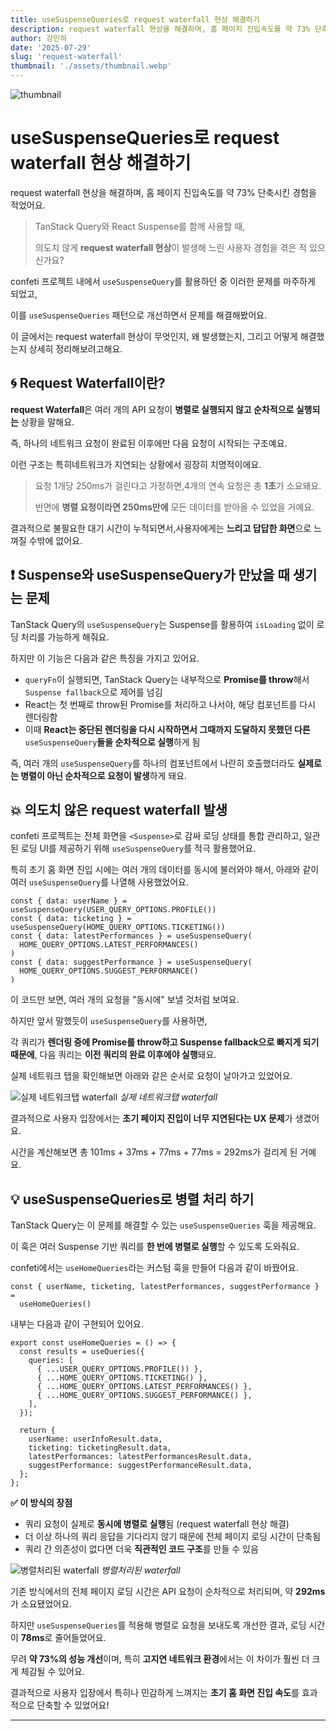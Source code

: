 ```yaml
---
title: useSuspenseQueries로 request waterfall 현상 해결하기
description: request waterfall 현상을 해결하며, 홈 페이지 진입속도를 약 73% 단축시킨 경험을 공유해요.
author: 강민하
date: '2025-07-29'
slug: 'request-waterfall'
thumbnail: './assets/thumbnail.webp'
---
```


![thumbnail](./assets/thumbnail.webp)

# useSuspenseQueries로 request waterfall 현상 해결하기

request waterfall 현상을 해결하며, 홈 페이지 진입속도를 약 73% 단축시킨 경험을 적었어요.

> TanStack Query와 React Suspense를 함께 사용할 때,
>
> 의도치 않게 **request waterfall 현상**이 발생해 느린 사용자 경험을 겪은 적 있으신가요?

confeti 프로젝트 내에서 `useSuspenseQuery`를 활용하던 중 이러한 문제를 마주하게 되었고,

이를 `useSuspenseQueries` 패턴으로 개선하면서 문제를 해결해봤어요.

이 글에서는 request waterfall 현상이 무엇인지, 왜 발생했는지, 그리고 어떻게 해결했는지 상세히 정리해보려고해요.

## 🌀 Request Waterfall이란?

**request Waterfall**은 여러 개의 API 요청이 **병렬로 실행되지 않고 순차적으로 실행되는** 상황을 말해요.

즉, 하나의 네트워크 요청이 완료된 이후에만 다음 요청이 시작되는 구조예요.

이런 구조는 특히네트워크가 지연되는 상황에서 굉장히 치명적이에요.

> 요청 1개당 250ms가 걸린다고 가정하면,4개의 연속 요청은 총 **1초**가 소요돼요.
>
> 반면에 **병렬 요청이라면 250ms만에** 모든 데이터를 받아올 수 있었을 거예요.

결과적으로 불필요한 대기 시간이 누적되면서,사용자에게는 **느리고 답답한 화면**으로 느껴질 수밖에 없어요.

## ❗️ Suspense와 useSuspenseQuery가 만났을 때 생기는 문제

TanStack Query의 `useSuspenseQuery`는 Suspense를 활용하여 `isLoading` 없이 로딩 처리를 가능하게 해줘요.

하지만 이 기능은 다음과 같은 특징을 가지고 있어요.

- `queryFn`이 실행되면, TanStack Query는 내부적으로 **Promise를 throw**해서 `Suspense fallback`으로 제어를 넘김
- React는 첫 번째로 throw된 Promise를 처리하고 나서야, 해당 컴포넌트를 다시 렌더링함
- 이때 **React는 중단된 렌더링을 다시 시작하면서 그때까지 도달하지 못했던 다른** `useSuspenseQuery`**들을 순차적으로 실행**하게 됨

즉, 여러 개의 `useSuspenseQuery`를 하나의 컴포넌트에서 나란히 호출했더라도 **실제로는 병렬이 아닌 순차적으로 요청이 발생**하게 돼요.

## 💥 의도치 않은 request waterfall 발생

confeti 프로젝트는 전체 화면을 `<Suspense>`로 감싸 로딩 상태를 통합 관리하고, 일관된 로딩 UI를 제공하기 위해 `useSuspenseQuery`를 적극 활용했어요.

특히 초기 홈 화면 진입 시에는 여러 개의 데이터를 동시에 불러와야 해서, 아래와 같이 여러 `useSuspenseQuery`를 나열해 사용했었어요.

```tsx
const { data: userName } = useSuspenseQuery(USER_QUERY_OPTIONS.PROFILE())
const { data: ticketing } = useSuspenseQuery(HOME_QUERY_OPTIONS.TICKETING())
const { data: latestPerformances } = useSuspenseQuery(
  HOME_QUERY_OPTIONS.LATEST_PERFORMANCES()
)
const { data: suggestPerformance } = useSuspenseQuery(
  HOME_QUERY_OPTIONS.SUGGEST_PERFORMANCE()
)
```

이 코드만 보면, 여러 개의 요청을 "동시에" 보낼 것처럼 보여요.

하지만 앞서 말했듯이 `useSuspenseQuery`를 사용하면,

각 쿼리가 **렌더링 중에 Promise를 throw하고 Suspense fallback으로 빠지게 되기 때문에**, 다음 쿼리는 **이전 쿼리의 완료 이후에야 실행**돼요.

실제 네트워크 탭을 확인해보면 아래와 같은 순서로 요청이 날아가고 있었어요.

![실제 네트워크탭 waterfall](./assets/network-waterfall.webp)
_실제 네트워크탭 waterfall_

결과적으로 사용자 입장에서는 **초기 페이지 진입이 너무 지연된다는 UX 문제**가 생겼어요.

시간을 계산해보면 총 101ms + 37ms + 77ms + 77ms = 292ms가 걸리게 된 거예요.

## 💡 useSuspenseQueries로 병렬 처리 하기

TanStack Query는 이 문제를 해결할 수 있는 `useSuspenseQueries` 훅을 제공해요.

이 훅은 여러 Suspense 기반 쿼리를 **한 번에 병렬로 실행**할 수 있도록 도와줘요.

confeti에서는 `useHomeQueries`라는 커스텀 훅을 만들어 다음과 같이 바꿨어요.

```tsx
const { userName, ticketing, latestPerformances, suggestPerformance } =
  useHomeQueries()
```

내부는 다음과 같이 구현되어 있어요.

```tsx
export const useHomeQueries = () => {
  const results = useQueries({
    queries: [
      { ...USER_QUERY_OPTIONS.PROFILE()) },
      { ...HOME_QUERY_OPTIONS.TICKETING() },
      { ...HOME_QUERY_OPTIONS.LATEST_PERFORMANCES() },
      { ...HOME_QUERY_OPTIONS.SUGGEST_PERFORMANCE() },
    ],
  });

  return {
    userName: userInfoResult.data,
    ticketing: ticketingResult.data,
    latestPerformances: latestPerformancesResult.data,
    suggestPerformance: suggestPerformanceResult.data,
  };
};
```

**✅ 이 방식의 장점**

- 쿼리 요청이 실제로 **동시에 병렬로 실행**됨 (request waterfall 현상 해결)
- 더 이상 하나의 쿼리 응답을 기다리지 않기 때문에 전체 페이지 로딩 시간이 단축됨
- 쿼리 간 의존성이 없다면 더욱 **직관적인 코드 구조**를 만들 수 있음

![병렬처리된 waterfall](./assets/parallel-waterfall.webp)
_병렬처리된 waterfall_

기존 방식에서의 전체 페이지 로딩 시간은 API 요청이 순차적으로 처리되며, 약 **292ms**가 소요됐었어요.

하지만 `useSuspenseQueries`를 적용해 병렬로 요청을 보내도록 개선한 결과, 로딩 시간이 **78ms**로 줄어들었어요.

무려 **약 73%의 성능 개선**이며, 특히 **고지연 네트워크 환경**에서는 이 차이가 훨씬 더 크게 체감될 수 있어요.

결과적으로 사용자 입장에서 특히나 민감하게 느껴지는 **초기 홈 화면 진입 속도**를 효과적으로 단축할 수 있었어요!

---
